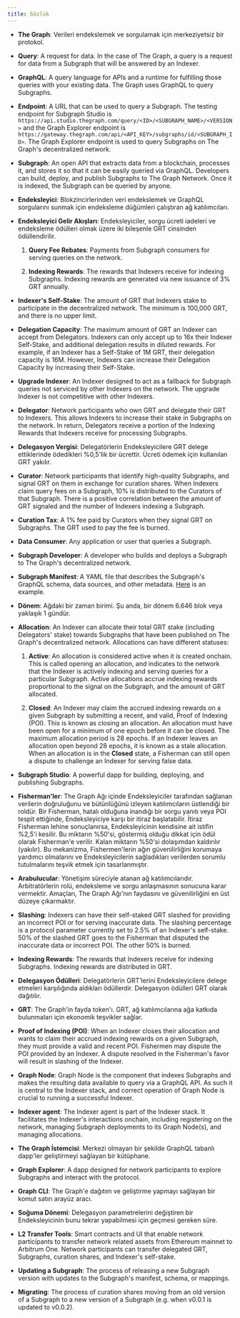 ```yaml
---
title: Sözlük
---
```


- **The Graph**: Verileri endekslemek ve sorgulamak için merkeziyetsiz bir protokol.

- **Query**: A request for data. In the case of The Graph, a query is a request for data from a Subgraph that will be answered by an Indexer.

- **GraphQL**: A query language for APIs and a runtime for fulfilling those queries with your existing data. The Graph uses GraphQL to query Subgraphs.

- **Endpoint**: A URL that can be used to query a Subgraph. The testing endpoint for Subgraph Studio is `https://api.studio.thegraph.com/query/<ID>/<SUBGRAPH_NAME>/<VERSION>` and the Graph Explorer endpoint is `https://gateway.thegraph.com/api/<API_KEY>/subgraphs/id/<SUBGRAPH_ID>`. The Graph Explorer endpoint is used to query Subgraphs on The Graph's decentralized network.

- **Subgraph**: An open API that extracts data from a blockchain, processes it, and stores it so that it can be easily queried via GraphQL. Developers can build, deploy, and publish Subgraphs to The Graph Network. Once it is indexed, the Subgraph can be queried by anyone.

- **Endeksleyici**: Blokzincirlerinden veri endekslemek ve GraphQL sorgularını sunmak için endeksleme düğümleri çalıştıran ağ katılımcıları.

- **Endeksleyici Gelir Akışları**: Endeksleyiciler, sorgu ücreti iadeleri ve endeksleme ödülleri olmak üzere iki bileşenle GRT cinsinden ödüllendirilir.

  1. **Query Fee Rebates**: Payments from Subgraph consumers for serving queries on the network.

  2. **Indexing Rewards**: The rewards that Indexers receive for indexing Subgraphs. Indexing rewards are generated via new issuance of 3% GRT annually.

- **Indexer's Self-Stake**: The amount of GRT that Indexers stake to participate in the decentralized network. The minimum is 100,000 GRT, and there is no upper limit.

- **Delegation Capacity**: The maximum amount of GRT an Indexer can accept from Delegators. Indexers can only accept up to 16x their Indexer Self-Stake, and additional delegation results in diluted rewards. For example, if an Indexer has a Self-Stake of 1M GRT, their delegation capacity is 16M. However, Indexers can increase their Delegation Capacity by increasing their Self-Stake.

- **Upgrade Indexer**: An Indexer designed to act as a fallback for Subgraph queries not serviced by other Indexers on the network. The upgrade Indexer is not competitive with other Indexers.

- **Delegator**: Network participants who own GRT and delegate their GRT to Indexers. This allows Indexers to increase their stake in Subgraphs on the network. In return, Delegators receive a portion of the Indexing Rewards that Indexers receive for processing Subgraphs.

- **Delegasyon Vergisi**: Delegatörlerin Endeksleyicilere GRT delege ettiklerinde ödedikleri %0,5'lik bir ücrettir. Ücreti ödemek için kullanılan GRT yakılır.

- **Curator**: Network participants that identify high-quality Subgraphs, and signal GRT on them in exchange for curation shares. When Indexers claim query fees on a Subgraph, 10% is distributed to the Curators of that Subgraph. There is a positive correlation between the amount of GRT signaled and the number of Indexers indexing a Subgraph.

- **Curation Tax**: A 1% fee paid by Curators when they signal GRT on Subgraphs. The GRT used to pay the fee is burned.

- **Data Consumer**: Any application or user that queries a Subgraph.

- **Subgraph Developer**: A developer who builds and deploys a Subgraph to The Graph's decentralized network.

- **Subgraph Manifest**: A YAML file that describes the Subgraph's GraphQL schema, data sources, and other metadata. [Here](https://github.com/graphprotocol/example-subgraph/blob/master/subgraph.yaml) is an example.

- **Dönem**: Ağdaki bir zaman birimi. Şu anda, bir dönem 6.646 blok veya yaklaşık 1 gündür.

- **Allocation**: An Indexer can allocate their total GRT stake (including Delegators' stake) towards Subgraphs that have been published on The Graph's decentralized network. Allocations can have different statuses:

  1. **Active**: An allocation is considered active when it is created onchain. This is called opening an allocation, and indicates to the network that the Indexer is actively indexing and serving queries for a particular Subgraph. Active allocations accrue indexing rewards proportional to the signal on the Subgraph, and the amount of GRT allocated.

  2. **Closed**: An Indexer may claim the accrued indexing rewards on a given Subgraph by submitting a recent, and valid, Proof of Indexing (POI). This is known as closing an allocation. An allocation must have been open for a minimum of one epoch before it can be closed. The maximum allocation period is 28 epochs. If an Indexer leaves an allocation open beyond 28 epochs, it is known as a stale allocation. When an allocation is in the **Closed** state, a Fisherman can still open a dispute to challenge an Indexer for serving false data.

- **Subgraph Studio**: A powerful dapp for building, deploying, and publishing Subgraphs.

- **Fisherman'ler**: The Graph Ağı içinde Endeksleyiciler tarafından sağlanan verilerin doğruluğunu ve bütünlüğünü izleyen katılımcıların üstlendiği bir roldür. Bir Fisherman, hatalı olduğuna inandığı bir sorgu yanıtı veya POI tespit ettiğinde, Endeksleyiciye karşı bir itiraz başlatabilir. İtiraz Fisherman lehine sonuçlanırsa, Endeksleyicinin kendisine ait istifin %2,5'i kesilir. Bu miktarın %50'si, göstermiş olduğu dikkat için ödül olarak Fisherman'e verilir. Kalan miktarın %50'si dolaşımdan kaldırılır (yakılır). Bu mekanizma, Fishermen'lerin ağın güvenilirliğini korumaya yardımcı olmalarını ve Endeksleyicilerin sağladıkları verilerden sorumlu tutulmalarını teşvik etmek için tasarlanmıştır.

- **Arabulucular**: Yönetişim süreciyle atanan ağ katılımcılarıdır. Arbitratörlerin rolü, endeksleme ve sorgu anlaşmasının sonucuna karar vermektir. Amaçları, The Graph Ağı'nın faydasını ve güvenilirliğini en üst düzeye çıkarmaktır.

- **Slashing**: Indexers can have their self-staked GRT slashed for providing an incorrect POI or for serving inaccurate data. The slashing percentage is a protocol parameter currently set to 2.5% of an Indexer's self-stake. 50% of the slashed GRT goes to the Fisherman that disputed the inaccurate data or incorrect POI. The other 50% is burned.

- **Indexing Rewards**: The rewards that Indexers receive for indexing Subgraphs. Indexing rewards are distributed in GRT.

- **Delegasyon Ödülleri**: Delegatörlerin GRT’lerini Endeksleyicilere delege etmeleri karşılığında aldıkları ödüllerdir. Delegasyon ödülleri GRT olarak dağıtılır.

- **GRT**: The Graph'in fayda token'ı. GRT, ağ katılımcılarına ağa katkıda bulunmaları için ekonomik teşvikler sağlar.

- **Proof of Indexing (POI)**: When an Indexer closes their allocation and wants to claim their accrued indexing rewards on a given Subgraph, they must provide a valid and recent POI. Fishermen may dispute the POI provided by an Indexer. A dispute resolved in the Fisherman's favor will result in slashing of the Indexer.

- **Graph Node**: Graph Node is the component that indexes Subgraphs and makes the resulting data available to query via a GraphQL API. As such it is central to the Indexer stack, and correct operation of Graph Node is crucial to running a successful Indexer.

- **Indexer agent**: The Indexer agent is part of the Indexer stack. It facilitates the Indexer's interactions onchain, including registering on the network, managing Subgraph deployments to its Graph Node(s), and managing allocations.

- **The Graph İstemcisi**: Merkezi olmayan bir şekilde GraphQL tabanlı dapp'ler geliştirmeyi sağlayan bir kütüphane.

- **Graph Explorer**: A dapp designed for network participants to explore Subgraphs and interact with the protocol.

- **Graph CLI**: The Graph'e dağıtım ve geliştirme yapmayı sağlayan bir komut satırı arayüz aracı.

- **Soğuma Dönemi**: Delegasyon parametrelerini değiştiren bir Endeksleyicinin bunu tekrar yapabilmesi için geçmesi gereken süre.

- **L2 Transfer Tools**: Smart contracts and UI that enable network participants to transfer network related assets from Ethereum mainnet to Arbitrum One. Network participants can transfer delegated GRT, Subgraphs, curation shares, and Indexer's self-stake.

- **Updating a Subgraph**: The process of releasing a new Subgraph version with updates to the Subgraph's manifest, schema, or mappings.

- **Migrating**: The process of curation shares moving from an old version of a Subgraph to a new version of a Subgraph (e.g. when v0.0.1 is updated to v0.0.2).
